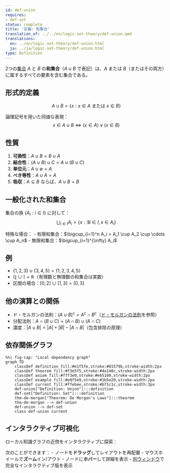 ```yaml
---
id: def-union
requires:
- def-set
status: complete
title: '定義: 和集合'
translation_of: ../../en/logic-set-theory/def-union.qmd
translations:
  en: ../en/logic-set-theory/def-union.html
  ja: ../ja/logic-set-theory/def-union.html
type: Definition
---
```


2つの[集合](def-set.qmd) $A$ と $B$ の**和集合**（$A \cup B$ で表記）は、$A$ または $B$（またはその両方）に属するすべての要素を含む集合である。

## 形式的定義

$$A \cup B = \{x : x \in A \text{ または } x \in B\}$$

論理記号を用いた同値な表現：
$$x \in A \cup B \iff (x \in A) \lor (x \in B)$$

## 性質

1. **可換性**：$A \cup B = B \cup A$
2. **結合性**：$(A \cup B) \cup C = A \cup (B \cup C)$
3. **単位元**：$A \cup \emptyset = A$
4. **べき等性**：$A \cup A = A$
5. **吸収**：$A \subseteq B$ ならば、$A \cup B = B$

## 一般化された和集合

集合の族 $\{A_i : i \in I\}$ に対して：
$$\bigcup_{i \in I} A_i = \{x : \exists i \in I, x \in A_i\}$$

特殊な場合：
- 有限和集合：$\bigcup_{i=1}^n A_i = A_1 \cup A_2 \cup \cdots \cup A_n$
- 無限和集合：$\bigcup_{i=1}^{\infty} A_i$

## 例

- $\{1, 2, 3\} \cup \{3, 4, 5\} = \{1, 2, 3, 4, 5\}$
- $\mathbb{Q} \cup \mathbb{I} = \mathbb{R}$（有理数と無理数の和集合は実数）
- 区間の場合：$[0, 2] \cup [1, 3] = [0, 3]$

## 他の演算との関係

- ド・モルガンの法則：$(A \cup B)^c = A^c \cap B^c$（[ド・モルガンの法則](thm-de-morgan.qmd)を参照）
- 分配法則：$A \cap (B \cup C) = (A \cap B) \cup (A \cap C)$
- 濃度：$|A \cup B| = |A| + |B| - |A \cap B|$（包含排除の原理）

## 依存関係グラフ

```mermaid
%%| fig-cap: "Local dependency graph"
graph TD
    classDef definition fill:#e1f5fe,stroke:#01579b,stroke-width:2px
    classDef theorem fill:#f3e5f5,stroke:#4a148c,stroke-width:2px
    classDef axiom fill:#fff3e0,stroke:#e65100,stroke-width:2px
    classDef example fill:#e8f5e9,stroke:#1b5e20,stroke-width:2px
    classDef current fill:#ffebee,stroke:#b71c1c,stroke-width:3px
    def-union["Definition: Union"]:::definition
    def-set["Definition: Set"]:::definition
    thm-de-morgan["Theorem: De Morgan's Laws"]:::theorem
    thm-de-morgan --> def-union
    def-union --> def-set
    class def-union current
```

## インタラクティブ可視化

ローカル知識グラフの近傍をインタラクティブに探索：

::: {.graph-viz data-id="def-union" data-width="700" data-height="500"}
:::

次のことができます：
- ノードを**ドラッグ**してレイアウトを再配置
- マウスホイールで**ズーム**イン/アウト
- ノードに**ホバー**して詳細を表示
- [別ウィンドウ](../../output/interactive/def-union.html){target="_blank"}で完全なインタラクティブ版を表示
